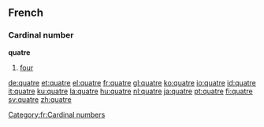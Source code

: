==French==
===Cardinal number===
'''quatre'''
#[[four]]

[[Category:fr:Cardinal numbers]]

[[de:quatre]]
[[et:quatre]]
[[el:quatre]]
[[fr:quatre]]
[[gl:quatre]]
[[ko:quatre]]
[[io:quatre]]
[[id:quatre]]
[[it:quatre]]
[[ku:quatre]]
[[la:quatre]]
[[hu:quatre]]
[[nl:quatre]]
[[ja:quatre]]
[[pt:quatre]]
[[fi:quatre]]
[[sv:quatre]]
[[zh:quatre]]